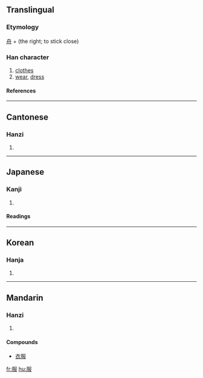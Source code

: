 ==Translingual==
===Etymology===
[[舟]] + (the right; to stick close)<!--JIS 0360-->
===Han character===
{{Han char|rn=74|rad=月|as=04|sn=8|four=7724<sub>7</sub>|canj=月尸中水 (BSLE)}}
# [[clothes]]
# [[wear]], [[dress]]
====References====
{{Han ref|kx=0505.020|dkj=14345|dj=0883.140|hdz=32053.070|uh=670D|ud=26381|bh=AA41|bd=43585}}

----
==Cantonese==
===Hanzi===
{{yue-hanzi|jyut=|y=fuk6}}
# {{defn|Cantonese}}

----
==Japanese==
===Kanji===
{{ja-kanji|grade=|rs=月04}}
# {{defn|Japanese}} 
====Readings====
{{ja-readings|on=[[ふく]] (fuku)|kun=[[きる]] (kiru), [[きもの]] (kimono), [[したがう]] (shitagau)}}

----
==Korean==
===Hanja===
{{ko-hanja|hangeul=[[복]]|eumhun=|rv=bok|mr=pok|y=pok}}
# {{defn|Korean}}

----
==Mandarin==
===Hanzi===
{{cmn-hanzi|pin=[[bì]] (bi4), [[fú]] (fu2), [[fù]] (fu4)|wg=pi<sup>4</sup>, fu<sup>2</sup>, fu<sup>4</sup>}}
# {{defn|Mandarin}}

====Compounds====
* [[衣服]]

[[fr:服]]
[[hu:服]]